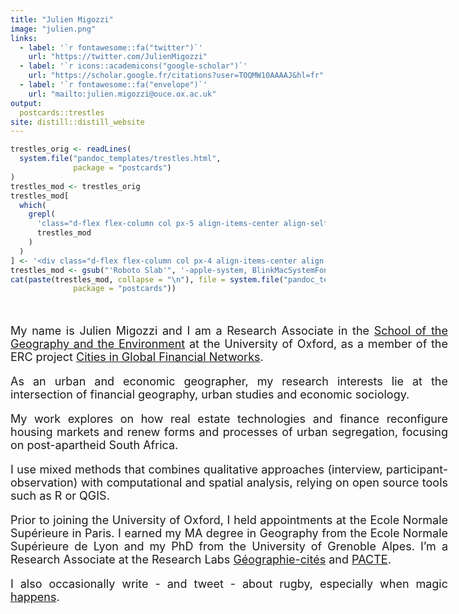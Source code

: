 ```yaml
---
title: "Julien Migozzi"
image: "julien.png"
links:
  - label: '`r fontawesome::fa("twitter")`'
    url: "https://twitter.com/JulienMigozzi"
  - label: '`r icons::academicons("google-scholar")`'
    url: "https://scholar.google.fr/citations?user=TOQMW10AAAAJ&hl=fr"
  - label: '`r fontawesome::fa("envelope")`'
    url: "mailto:julien.migozzi@ouce.ox.ac.uk"
output:
  postcards::trestles
site: distill::distill_website
---
```


<!-- The postcard had a useless second scrollbar (in addition to the big one of distill). For some reason, I couldn't remove it with the CSS in custom.css. My only solution is to modify the source of the postcards::trestle template to remove this scrollbar. -->
<!-- Same for font family -->

```r
trestles_orig <- readLines(
  system.file("pandoc_templates/trestles.html",
              package = "postcards")
)
trestles_mod <- trestles_orig
trestles_mod[
  which(
    grepl(
      'class="d-flex flex-column col px-5 align-items-center align-self-center mh-100" style="overflow-y: scroll;"',
      trestles_mod
    )
  )
] <- '<div class="d-flex flex-column col px-4 align-items-center align-self-center mh-100" style="overflow-y: none;">'
trestles_mod <- gsub("'Roboto Slab'", '-apple-system, BlinkMacSystemFont, "Segoe UI", Roboto, Oxygen, Ubuntu, Cantarell, "Fira Sans", "Droid Sans", "Helvetica Neue", Arial, sans-serif', trestles_mod)
cat(paste(trestles_mod, collapse = "\n"), file = system.file("pandoc_templates/trestles.html",
              package = "postcards"))
```


<style> 
p
{
    width:700px; 
    word-wrap:break-word;
    text-align:justify;
}
</style>

<br><font size="4"><p>

 

My name is Julien Migozzi and I am a Research Associate in the [School of the Geography and the Environment](https://www.geog.ox.ac.uk/staff/jmigozzi.html) at the University of Oxford, as a member of the ERC project [Cities in Global Financial Networks](https://www.citynet21.org/).

As an urban and economic geographer, my research interests lie at the intersection of financial geography, urban studies and economic sociology. 

My work explores on how real estate technologies and finance reconfigure housing markets and renew forms and processes of urban segregation, focusing on post-apartheid South Africa.

I use mixed methods that combines qualitative approaches (interview, participant-observation) with computational and spatial analysis, relying on open source tools such as R or QGIS.

Prior to joining the University of Oxford, I held appointments at the Ecole Normale Supérieure in Paris. I earned my MA degree in Geography from the Ecole Normale Supérieure de Lyon and my PhD from the University of Grenoble Alpes. I'm a Research Associate at the Research Labs [Géographie-cités](https://geographie-cites.cnrs.fr/en/geographie-cites/) and [PACTE](https://www.pacte-grenoble.fr/en).

I also occasionally write - and tweet - about rugby, especially when magic [happens](https://youtu.be/zoLDy8VTD0k?t=587). 

</p>
</font><br>


